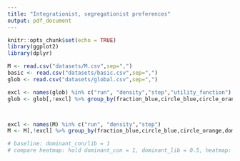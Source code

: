 ```yaml
---
title: "Integrationist, segregationist preferences"
output: pdf_document
---
```


```r
knitr::opts_chunk$set(echo = TRUE)
library(ggplot2)
library(dplyr)

M <- read.csv("datasets/M.csv",sep=",")
basic <- read.csv("datasets/basic.csv",sep=",")
glob <- read.csv("datasets/global.csv",sep=",")

```


```r

excl <- names(glob) %in% c("run", "density","step","utility_function")
glob <- glob[,!excl] %>% group_by(fraction_blue,circle_blue,circle_orange,eth_con,val_lib,eth_lib,val_con,determinism) %>% summarise_all(mean)




```

```r

excl <- names(M) %in% c("run", "density","step")
M <- M[,!excl] %>% group_by(fraction_blue,circle_blue,circle_orange,dominant_con,M_con,eth_con,val_con,dominant_lib,M_lib,val_lib,eth_lib,determinism) %>% summarise_all(mean)

# baseline: dominant_con/lib = 1
# compare heatmap: hold dominant_con = 1, dominant_lib = 0.5, heatmap: y-axis = M_lib, x-axis= determinism. However, works more for liberals from the logic of agents' behavior

```